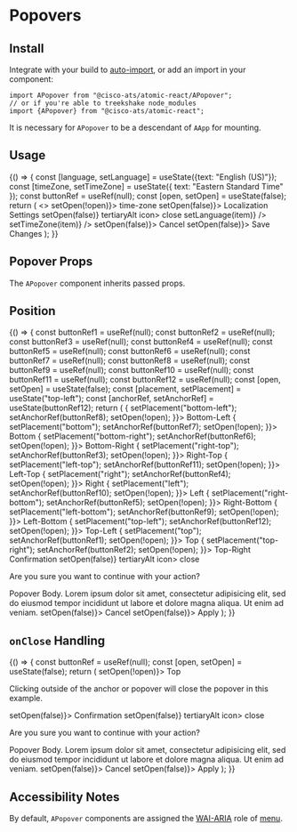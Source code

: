 


<Meta title="Components/Popovers" component={APopover} />

# Popovers

## Install

Integrate with your build to [auto-import](?path=/docs/getting-started--page#integrating), or add an import in your component:

```
import APopover from "@cisco-ats/atomic-react/APopover";
// or if you're able to treekshake node_modules
import {APopover} from "@cisco-ats/atomic-react";
```

It is necessary for `APopover` to be a descendant of `AApp` for mounting.

## Usage

<Preview>
  <Story name="usage-1">
    <YourComponent>
      {() => {
        const [language, setLanguage] = useState({text: "English (US)"});
        const [timeZone, setTimeZone] = useState({
          text: "Eastern Standard Time"
        });
        const buttonRef = useRef(null);
        const [open, setOpen] = useState(false);
        return (
          <>
            <AButton
              icon
              tertiaryAlt
              ref={buttonRef}
              onClick={() => setOpen(!open)}>
              <AIcon>time-zone</AIcon>
            </AButton>
            <APopover
              anchorRef={buttonRef}
              open={open}
              placement="right-top"
              onClose={() => setOpen(false)}>
              <APanelHeader>
                <APanelTitle>Localization Settings</APanelTitle>
                <AButton onClick={() => setOpen(false)} tertiaryAlt icon>
                  <AIcon>close</AIcon>
                </AButton>
              </APanelHeader>
              <APanelBody>
                <AContainer>
                  <ARow>
                    <ACol>
                      <ASelect
                        label="Language"
                        items={[
                          {text: "English (US)", selected: true},
                          {text: "Japanese"}
                        ]}
                        itemText="text"
                        itemValue="text"
                        onSelected={(item) => setLanguage(item)}
                      />
                    </ACol>
                    <ACol>
                      <ASelect
                        label="Time Zone"
                        items={[
                          {text: "Eastern Standard Time", selected: true},
                          {text: "Japan Standard Time"}
                        ]}
                        itemText="text"
                        itemValue="text"
                        onSelected={(item) => setTimeZone(item)}
                      />
                    </ACol>
                  </ARow>
                </AContainer>
              </APanelBody>
              <APanelFooter>
                <AButton
                  tertiary
                  className="mr-4"
                  onClick={() => setOpen(false)}>
                  Cancel
                </AButton>
                <AButton primary onClick={() => setOpen(false)}>
                  Save Changes
                </AButton>
              </APanelFooter>
            </APopover>
          </>
        );
      }}
    </YourComponent>
  </Story>
</Preview>

## Popover Props

The `APopover` component inherits passed props.

<Props of={APopover} />

## Position

<Preview>
  <Story name="position-1">
    <YourComponent>
      {() => {
        const buttonRef1 = useRef(null);
        const buttonRef2 = useRef(null);
        const buttonRef3 = useRef(null);
        const buttonRef4 = useRef(null);
        const buttonRef5 = useRef(null);
        const buttonRef6 = useRef(null);
        const buttonRef7 = useRef(null);
        const buttonRef8 = useRef(null);
        const buttonRef9 = useRef(null);
        const buttonRef10 = useRef(null);
        const buttonRef11 = useRef(null);
        const buttonRef12 = useRef(null);
        const [open, setOpen] = useState(false);
        const [placement, setPlacement] = useState("top-left");
        const [anchorRef, setAnchorRef] = useState(buttonRef12);
        return (
          <AContainer className="pa-6">
            <ARow>
              <ACol cols="2" />
              <ACol className="text-right">
                <AButton
                  ref={buttonRef8}
                  onClick={() => {
                    setPlacement("bottom-left");
                    setAnchorRef(buttonRef8);
                    setOpen(!open);
                  }}>
                  Bottom-Left
                </AButton>
              </ACol>
              <ACol className="text-center">
                <AButton
                  ref={buttonRef7}
                  onClick={() => {
                    setPlacement("bottom");
                    setAnchorRef(buttonRef7);
                    setOpen(!open);
                  }}>
                  Bottom
                </AButton>
              </ACol>
              <ACol>
                <AButton
                  ref={buttonRef6}
                  onClick={() => {
                    setPlacement("bottom-right");
                    setAnchorRef(buttonRef6);
                    setOpen(!open);
                  }}>
                  Bottom-Right
                </AButton>
              </ACol>
              <ACol cols="2" />
            </ARow>
            <ARow>
              <ACol>
                <AButton
                  ref={buttonRef3}
                  onClick={() => {
                    setPlacement("right-top");
                    setAnchorRef(buttonRef3);
                    setOpen(!open);
                  }}>
                  Right-Top
                </AButton>
              </ACol>
              <ACol cols="6" />
              <ACol className="text-right">
                <AButton
                  ref={buttonRef11}
                  onClick={() => {
                    setPlacement("left-top");
                    setAnchorRef(buttonRef11);
                    setOpen(!open);
                  }}>
                  Left-Top
                </AButton>
              </ACol>
            </ARow>
            <ARow>
              <ACol>
                <AButton
                  ref={buttonRef4}
                  onClick={() => {
                    setPlacement("right");
                    setAnchorRef(buttonRef4);
                    setOpen(!open);
                  }}>
                  Right
                </AButton>
              </ACol>
              <ACol cols="6" />
              <ACol className="text-right">
                <AButton
                  ref={buttonRef10}
                  onClick={() => {
                    setPlacement("left");
                    setAnchorRef(buttonRef10);
                    setOpen(!open);
                  }}>
                  Left
                </AButton>
              </ACol>
            </ARow>
            <ARow>
              <ACol>
                <AButton
                  ref={buttonRef5}
                  onClick={() => {
                    setPlacement("right-bottom");
                    setAnchorRef(buttonRef5);
                    setOpen(!open);
                  }}>
                  Right-Bottom
                </AButton>
              </ACol>
              <ACol cols="6" />
              <ACol className="text-right">
                <AButton
                  ref={buttonRef9}
                  onClick={() => {
                    setPlacement("left-bottom");
                    setAnchorRef(buttonRef9);
                    setOpen(!open);
                  }}>
                  Left-Bottom
                </AButton>
              </ACol>
            </ARow>
            <ARow>
              <ACol cols="2" />
              <ACol className="text-right">
                <AButton
                  ref={buttonRef12}
                  onClick={() => {
                    setPlacement("top-left");
                    setAnchorRef(buttonRef12);
                    setOpen(!open);
                  }}>
                  Top-Left
                </AButton>
              </ACol>
              <ACol className="text-center">
                <AButton
                  ref={buttonRef1}
                  onClick={() => {
                    setPlacement("top");
                    setAnchorRef(buttonRef1);
                    setOpen(!open);
                  }}>
                  Top
                </AButton>
              </ACol>
              <ACol>
                <AButton
                  ref={buttonRef2}
                  onClick={() => {
                    setPlacement("top-right");
                    setAnchorRef(buttonRef2);
                    setOpen(!open);
                  }}>
                  Top-Right
                </AButton>
              </ACol>
              <ACol cols="2" />
            </ARow>
            <APopover anchorRef={anchorRef} open={open} placement={placement}>
              <APanelHeader>
                <APanelTitle>Confirmation</APanelTitle>
                <AButton onClick={() => setOpen(false)} tertiaryAlt icon>
                  <AIcon>close</AIcon>
                </AButton>
              </APanelHeader>
              <APanelBody>
                <p>Are you sure you want to continue with your action?</p>
                Popover Body. Lorem ipsum dolor sit amet, consectetur adipisicing
                elit, sed do eiusmod tempor incididunt ut labore et dolore magna
                aliqua. Ut enim ad veniam.
              </APanelBody>
              <APanelFooter>
                <AButton
                  tertiary
                  className="mr-4"
                  onClick={() => setOpen(false)}>
                  Cancel
                </AButton>
                <AButton primary onClick={() => setOpen(false)}>
                  Apply
                </AButton>
              </APanelFooter>
            </APopover>
          </AContainer>
        );
      }}
    </YourComponent>
  </Story>
</Preview>

## `onClose` Handling

<Preview>
  <Story name="onclose-1">
    <YourComponent>
      {() => {
        const buttonRef = useRef(null);
        const [open, setOpen] = useState(false);
        return (
          <AContainer fluid>
            <ARow>
              <ACol className="text-center">
                <AButton ref={buttonRef} onClick={() => setOpen(!open)}>
                  Top
                </AButton>
                <p className="onclose-1__instruction">
                  Clicking outside of the anchor or popover will close the
                  popover in this example.
                </p>
                <APopover
                  anchorRef={buttonRef}
                  open={open}
                  placement="top"
                  onClose={() => setOpen(false)}>
                  <APanelHeader>
                    <APanelTitle>Confirmation</APanelTitle>
                    <AButton onClick={() => setOpen(false)} tertiaryAlt icon>
                      <AIcon>close</AIcon>
                    </AButton>
                  </APanelHeader>
                  <APanelBody>
                    <p>Are you sure you want to continue with your action?</p>
                    Popover Body. Lorem ipsum dolor sit amet, consectetur adipisicing
                    elit, sed do eiusmod tempor incididunt ut labore et dolore magna
                    aliqua. Ut enim ad veniam.
                  </APanelBody>
                  <APanelFooter>
                    <AButton
                      tertiary
                      className="mr-4"
                      onClick={() => setOpen(false)}>
                      Cancel
                    </AButton>
                    <AButton primary onClick={() => setOpen(false)}>
                      Apply
                    </AButton>
                  </APanelFooter>
                </APopover>
              </ACol>
            </ARow>
          </AContainer>
        );
      }}
    </YourComponent>
  </Story>
</Preview>

## Accessibility Notes

By default, `APopover` components are assigned the [WAI-ARIA](https://www.w3.org/WAI/standards-guidelines/aria/) role of [menu](https://www.w3.org/TR/wai-aria/#menu).
